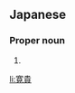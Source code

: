==Japanese==
{{ja-kanjitab|ひろ|たか|yomi=k}}

===Proper noun===
{{ja-pos|proper|ひろたか}}

# {{given name|male|lang=ja|sort=ひろたか}}

[[li:寛貴]]